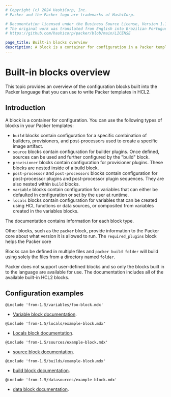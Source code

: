 ```yaml
---
# Copyright (c) 2024 HashiCorp, Inc.
# Packer and the Packer logo are trademarks of HashiCorp.

# Documentation licensed under the Business Source License, Version 1.1.
# The original work was translated from English into Brazilian Portuguese.
# https://github.com/hashicorp/packer/blob/main/LICENSE

page_title: Built-in blocks overview
description: A block is a container for configuration in a Packer template. Learn about the types of configration blocks built into HCL for Packer.
---
```


# Built-in blocks overview

This topic provides an overview of the configuration blocks built into the Packer language that you can use to write Packer templates in HCL2.

## Introduction

A block is a container for configuration. You can use the following types of blocks in your Packer templates:

- `build` blocks contain configuration for a specific combination of builders,
  provisioners, and post-processors used to create a specific image artifact.
- `source` blocks contain configuration for builder plugins. Once defined,
  sources can be used and further configured by the "build" block.
- `provisioner` blocks contain configuration for provisioner plugins. These
  blocks are nested inside of a build block.
- `post-processor` and `post-processors` blocks contain configuration for
  post-processor plugins and post-processor plugin sequences. They are also
  nested within `build` blocks.
- `variable` blocks contain configuration for variables that can either be
  defaulted in configuration or set by the user at runtime.
- `locals` blocks contain configuration for variables that can be created using
  HCL functions or data sources, or composited from variables created in the
  variables blocks.

The documentation contains information for each block type.

Other blocks, such as the `packer` block, provide information to the Packer core
about what version it is allowed to run. The `required_plugins` block helps the
Packer core

Blocks can be defined in multiple files and `packer build folder` will build
using solely the files from a directory named `folder`.

Packer does not support user-defined blocks and so only the blocks built in to
the language are available for use. The documentation includes all of the available built-in HCL2 blocks.

## Configuration examples

`@include 'from-1.5/variables/foo-block.mdx'`

- [Variable block documentation](/packer/docs/templates/hcl_templates/blocks/variable).

`@include 'from-1.5/locals/example-block.mdx'`

- [Locals block documentation](/packer/docs/templates/hcl_templates/blocks/locals).

`@include 'from-1.5/sources/example-block.mdx'`

- [source block documentation](/packer/docs/templates/hcl_templates/blocks/source).

`@include 'from-1.5/builds/example-block.mdx'`

- [build block documentation](/packer/docs/templates/hcl_templates/blocks/build).

`@include 'from-1.5/datasources/example-block.mdx'`

- [data block documentation](/packer/docs/templates/hcl_templates/blocks/data).
